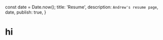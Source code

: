 const date = Date.now();
  title: 'Resume',
  description: `Andrew's resume page`,
  date,
  publish: true,
}

# hi
